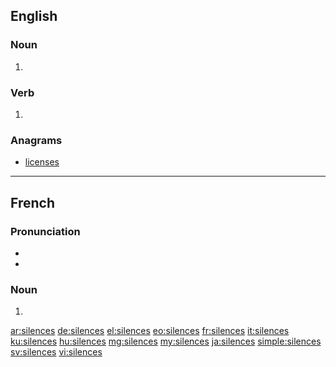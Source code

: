 ==English==

===Noun===
{{head|en|plural}}

# {{plural of|silence|lang=en}}

===Verb===
{{head|en}}

# {{en-third-person singular of|silence}}

===Anagrams===
* [[licenses#English|licenses]]

----

==French==

===Pronunciation===
* {{IPA|/si.lɑ̃s/|lang=fr}}
* {{homophones|silence|lang=fr}}

===Noun===
{{head|fr|plural|g=m-p}}

# {{plural of|silence|lang=fr}}

[[ar:silences]]
[[de:silences]]
[[el:silences]]
[[eo:silences]]
[[fr:silences]]
[[it:silences]]
[[ku:silences]]
[[hu:silences]]
[[mg:silences]]
[[my:silences]]
[[ja:silences]]
[[simple:silences]]
[[sv:silences]]
[[vi:silences]]